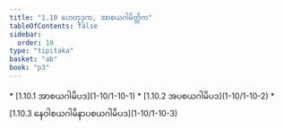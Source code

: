 ```yaml
---
title: "1.10 ဟေတုဒုက, အာစယဂါမိတ္တိက"
tableOfContents: false
sidebar:
  order: 10
type: "tipitaka"
basket: "ab"
book: "p3"
---
```



<DynamicBreadcrumb />



<TableOfContents book="p3" section="1.10">
* [1.10.1 အာစယဂါမိပဒ](1-10/1-10-1)
* [1.10.2 အပစယဂါမိပဒ](1-10/1-10-2)
* [1.10.3 နေဝါစယဂါမိနာပစယဂါမိပဒ](1-10/1-10-3)
</TableOfContents>